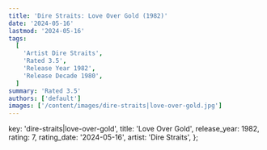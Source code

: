 ```yaml
---
title: 'Dire Straits: Love Over Gold (1982)'
date: '2024-05-16'
lastmod: '2024-05-16'
tags:
  [
    'Artist Dire Straits',
    'Rated 3.5',
    'Release Year 1982',
    'Release Decade 1980',
  ]
summary: 'Rated 3.5'
authors: ['default']
images: ['/content/images/dire-straits|love-over-gold.jpg']
---
```


  key: 'dire-straits|love-over-gold',
  title: 'Love Over Gold',
  release_year: 1982,
  rating: 7,
  rating_date: '2024-05-16',
  artist: 'Dire Straits',
};

<MusicRating data={data} />

